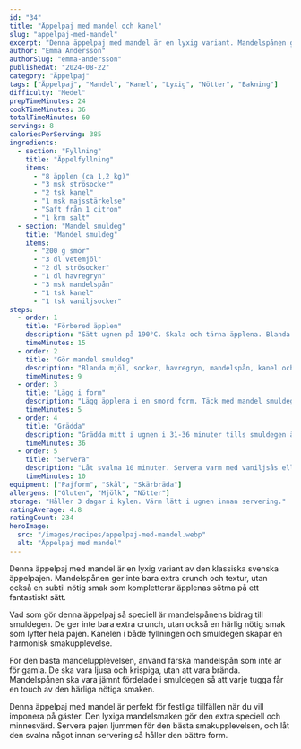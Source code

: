 ```yaml
---
id: "34"
title: "Äppelpaj med mandel och kanel"
slug: "appelpaj-med-mandel"
excerpt: "Denna äppelpaj med mandel är en lyxig variant. Mandelspånen ger extra crunch och nötig smak."
author: "Emma Andersson"
authorSlug: "emma-andersson"
publishedAt: "2024-08-22"
category: "Äppelpaj"
tags: ["Äppelpaj", "Mandel", "Kanel", "Lyxig", "Nötter", "Bakning"]
difficulty: "Medel"
prepTimeMinutes: 24
cookTimeMinutes: 36
totalTimeMinutes: 60
servings: 8
caloriesPerServing: 385
ingredients:
  - section: "Fyllning"
    title: "Äppelfyllning"
    items:
      - "8 äpplen (ca 1,2 kg)"
      - "3 msk strösocker"
      - "2 tsk kanel"
      - "1 msk majsstärkelse"
      - "Saft från 1 citron"
      - "1 krm salt"
  - section: "Mandel smuldeg"
    title: "Mandel smuldeg"
    items:
      - "200 g smör"
      - "3 dl vetemjöl"
      - "2 dl strösocker"
      - "1 dl havregryn"
      - "3 msk mandelspån"
      - "1 tsk kanel"
      - "1 tsk vaniljsocker"
steps:
  - order: 1
    title: "Förbered äpplen"
    description: "Sätt ugnen på 190°C. Skala och tärna äpplena. Blanda med socker, kanel, majsstärkelse, citronsaft och salt."
    timeMinutes: 15
  - order: 2
    title: "Gör mandel smuldeg"
    description: "Blanda mjöl, socker, havregryn, mandelspån, kanel och vaniljsocker. Nyp i smöret försiktigt."
    timeMinutes: 9
  - order: 3
    title: "Lägg i form"
    description: "Lägg äpplena i en smord form. Täck med mandel smuldegen så att allt är täckt."
    timeMinutes: 5
  - order: 4
    title: "Grädda"
    description: "Grädda mitt i ugnen i 31-36 minuter tills smuldegen är gyllenbrun och pajen bubblande."
    timeMinutes: 36
  - order: 5
    title: "Servera"
    description: "Låt svalna 10 minuter. Servera varm med vaniljsås eller glass."
    timeMinutes: 10
equipment: ["Pajform", "Skål", "Skärbräda"]
allergens: ["Gluten", "Mjölk", "Nötter"]
storage: "Håller 3 dagar i kylen. Värm lätt i ugnen innan servering."
ratingAverage: 4.8
ratingCount: 234
heroImage:
  src: "/images/recipes/appelpaj-med-mandel.webp"
  alt: "Äppelpaj med mandel"
---
```


Denna äppelpaj med mandel är en lyxig variant av den klassiska svenska äppelpajen. Mandelspånen ger inte bara extra crunch och textur, utan också en subtil nötig smak som kompletterar äpplenas sötma på ett fantastiskt sätt.

Vad som gör denna äppelpaj så speciell är mandelspånens bidrag till smuldegen. De ger inte bara extra crunch, utan också en härlig nötig smak som lyfter hela pajen. Kanelen i både fyllningen och smuldegen skapar en harmonisk smakupplevelse.

För den bästa mandelupplevelsen, använd färska mandelspån som inte är för gamla. De ska vara ljusa och krispiga, utan att vara brända. Mandelspånen ska vara jämnt fördelade i smuldegen så att varje tugga får en touch av den härliga nötiga smaken.

Denna äppelpaj med mandel är perfekt för festliga tillfällen när du vill imponera på gäster. Den lyxiga mandelsmaken gör den extra speciell och minnesvärd. Servera pajen ljummen för den bästa smakupplevelsen, och låt den svalna något innan servering så håller den bättre form.
